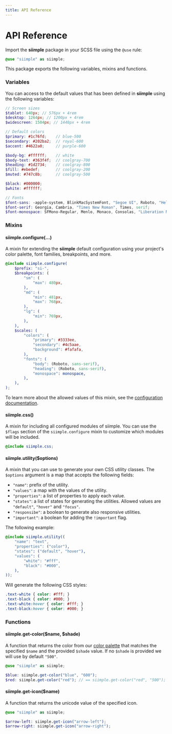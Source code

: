 ```yaml
---
title: API Reference
---
```


# API Reference

Import the **siimple** package in your SCSS file using the `@use` rule:

```scss
@use "siimple" as siimple;
```

This package exports the following variables, mixins and functions.


### Variables

You can access to the default values that has been defined in **siimple** using the following variables:

```scss
// Screen sizes
$tablet: 640px; // 576px + 4rem
$desktop: 1264px; // 1200px + 4rem
$widescreen: 1504px; // 1440px + 4rem 

// Default colors
$primary: #1c76fd;    // blue-500
$secondary: #202ba2;  // royal-600
$accent: #4622a0;     // purple-600

$body-bg: #ffffff;    // white
$body-text: #363f4f;  // coolgray-700
$heading: #1d2734;    // coolgray-800
$fill: #ebedef;       // coolgray-200
$muted: #747c8b;      // coolgray-500

$black: #000000;
$white: #ffffff;

// Fonts
$font-sans: -apple-system, BlinkMacSystemFont, "Segoe UI", Roboto, "Helvetica Neue", Arial, sans-serif;
$font-serif: Georgia, Cambria, "Times New Roman", Times, serif;
$font-monospace: SFMono-Regular, Menlo, Monaco, Consolas, "Liberation Mono", "Courier New", monospace;
```

### Mixins

#### siimple.configure(...)

A mixin for extending the **siimple** default configuration using your project's color palette, font families, breakpoints, and more. 


```scss
@include siimple.configure(
    $prefix: "si-",
    $breakpoints: (
        "sm": (
            "max": 480px,
        ),
        "md": (
            "min": 481px,
            "max": 768px,
        ),
        "lg": (
            "min": 769px,
        ),
    ),
    $scales: (
        "colors": (
            "primary": #3333ee,
            "secondary": #4c5aae,
            "background": #fafafa,
        ),
        "fonts": (
            "body": (Roboto, sans-serif),
            "heading": (Roboto, sans-serif),
            "monospace": monospace,
        ),
    ),
);
```

To learn more about the allowed values of this mixin, see the [configuration documentation](/configuration).


#### siimple.css()

A mixin for including all configured modules of siimple. You can use the `$flags` section of the `siimple.configure` mixin to customize which modules will be included.

```scss
@include siimple.css;
```


#### siimple.utility($options)

A mixin that you can use to generate your own CSS utility classes. The `$options` argument is a map that accepts the following fields:

- `"name"`: prefix of the utility.
- `"values"`: a map with the values of the utility.
- `"properties"`: a list of properties to apply each value.
- `"states"`: a list of states for generating the utilities. Allowed values are `"default"`, `"hover"` and `"focus"`.
- `"responsibe"`: a boolean to generate also responsive utilities.
- `"important"`: a boolean for adding the `!important` flag.

The following example:

```scss
@include siimple.utility((
    "name": "text",
    "properties": ("color"),
    "states": ("default", "hover"),
    "values": (
        "white": "#fff",
        "black": "#000",
    ),
));
```

Will generate the following CSS styles:

```css
.text-white { color: #fff; }
.text-black { color: #000; }
.text-white:hover { color: #fff; }
.text-black:hover { color: #000; }
```


### Functions

#### siimple.get-color($name, $shade)

A function that returns the color from our [color palette](/colors) that matches the specified `$name` and the provided `$shade` value. If no `$shade` is provided we will use by default `"500"`.

```scss
@use "siimple" as siimple;

$blue: siimple.get-color("blue", "600");
$red: siimple.get-color("red"); // == siimple.get-color("red", "500");
```


#### siimple.get-icon($name)

A function that returns the unicode value of the specified icon.

```scss
@use "siimple" as siimple;

$arrow-left: siimple.get-icon("arrow-left");
$arrow-right: siimple.get-icon("arrow-right");
```
